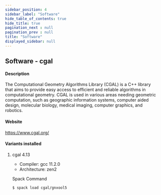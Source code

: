 ```yaml
---
sidebar_position: 4
sidebar_label: "Software"
hide_table_of_contents: true
hide_title: true
pagination_next : null
pagination_prev : null
title: "Software"
displayed_sidebar: null
---
```


## Software - cgal


#### Description
The Computational Geometry Algorithms Library (CGAL) is a C++ library that aims to provide easy access to efficient and reliable algorithms in computational geometry. CGAL is used in various areas needing geometric computation, such as geographic information systems, computer aided design, molecular biology, medical imaging, computer graphics, and robotics.

#### Website
https://www.cgal.org/

#### Variants installed

1. cgal 4.13

    - Compiler: gcc 11.2.0
    - Architecture: zen2

    Spack Command
    ```bash
    $ spack load cgal/gnxool5
    ```
